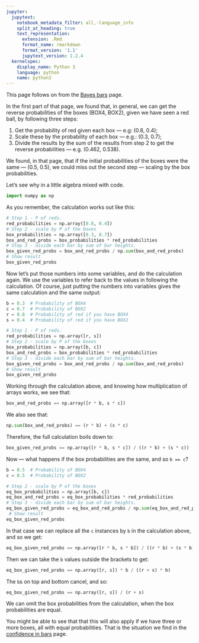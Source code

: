 ```yaml
---
jupyter:
  jupytext:
    notebook_metadata_filter: all,-language_info
    split_at_heading: true
    text_representation:
      extension: .Rmd
      format_name: rmarkdown
      format_version: '1.1'
      jupytext_version: 1.2.4
  kernelspec:
    display_name: Python 3
    language: python
    name: python3
---
```


This page follows on from the [Bayes bars](bayes_bars) page.

In the first part of that page, we found that, in general, we can get the
reverse probabilities of the boxes (BOX4, BOX2), given we have seen a red
ball, by following three steps:

1. Get the probability of red given each box --- e.g: (0.8, 0.4);
2. Scale these by the probability of each box --- e.g.: (0.3, 0.7);
3. Divide the results by the sum of the results from step 2 to get the reverse
   probabilities --- e.g. (0.462, 0.538).

We found, in that page, that if the initial probabilities of the boxes were
the same --- (0.5, 0.5), we could miss out the second step --- scaling by the
box probabilities.

Let's see why in a little algebra mixed with code.

```python
import numpy as np
```

As you remember, the calculation works out like this:

```python
# Step 1 - P of reds.
red_probabilities = np.array([0.8, 0.4])
# Step 2 - scale by P of the boxes
box_probabilities = np.array([0.3, 0.7])
box_and_red_probs = box_probabilities * red_probabilities
# Step 3 - divide each bar by sum of bar heights.
box_given_red_probs = box_and_red_probs / np.sum(box_and_red_probs)
# Show result
box_given_red_probs
```

Now let's put those numbers into some variables, and do the calculation again.
We use the variables to refer back to the values in following the calculation.
Of course, just putting the numbers into variables gives the same calculation
and the same output:

```python
b = 0.3  # Probability of BOX4
c = 0.7  # Probability of BOX2
r = 0.8  # Probability of red if you have BOX4
s = 0.4  # Probability of red if you have BOX2
```

```python
# Step 1 - P of reds.
red_probabilities = np.array([r, s])
# Step 2 - scale by P of the boxes
box_probabilities = np.array([b, c])
box_and_red_probs = box_probabilities * red_probabilities
# Step 3 - divide each bar by sum of bar heights.
box_given_red_probs = box_and_red_probs / np.sum(box_and_red_probs)
# Show result
box_given_red_probs
```

Working through the calculation above, and knowing how multiplication of arrays
works, we see that:

```python
box_and_red_probs == np.array([r * b, s * c])
```

We also see that:

```python
np.sum(box_and_red_probs) == (r * b) + (s * c)
```

Therefore, the full calculation boils down to:

```python
box_given_red_probs == np.array([r * b, s * c]) / ((r * b) + (s * c))
```

Now --- what happens if the box probabilities are the same, and so `b == c`?

```python
b = 0.5  # Probability of BOX4
c = 0.5  # Probability of BOX2
```

```python
# Step 2 - scale by P of the boxes
eq_box_probabilities = np.array([b, c])
eq_box_and_red_probs = eq_box_probabilities * red_probabilities
# Step 3 - divide each bar by sum of bar heights.
eq_box_given_red_probs = eq_box_and_red_probs / np.sum(eq_box_and_red_probs)
 # Show result
eq_box_given_red_probs
```

In that case we can replace all the `c` instances by `b` in the calculation
above, and so we get:

```python
eq_box_given_red_probs == np.array([r * b, s * b]) / ((r * b) + (s * b))
```

Then we can take the `b` values outside the brackets to get:

```python
eq_box_given_red_probs == np.array([r, s]) * b / ((r + s) * b)
```

The `b`s on top and bottom cancel, and so:

```python
eq_box_given_red_probs == np.array([r, s]) / (r + s)
```

We can omit the box probabilities from the calculation, when the box
probabilities are equal.

You might be able to see that that this will also apply if we have three or
more boxes, all with equal probabilities.  That is the situation we find in the
[confidence in bars]({{ site.baseurl }}/chapters/10/second_bayes) page.
